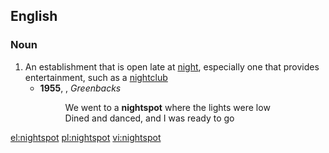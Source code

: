 ==English==
===Noun===
{{en-noun}}
# An establishment that is open late at [[night]], especially one that provides entertainment, such as a [[nightclub]]
#* '''1955''', {{w|Ray Charles}}, ''Greenbacks''
#*:We went to a '''nightspot''' where the lights were low
#*:Dined and danced, and I was ready to go
[[el:nightspot]]
[[pl:nightspot]]
[[vi:nightspot]]